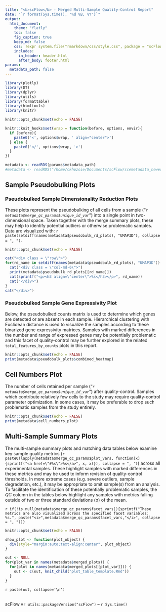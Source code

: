 ```yaml
---
title: "<b>scFlow</b> - Merged Multi-Sample Quality-Control Report"
date: "`r format(Sys.time(), '%d %B, %Y')`"
output:
  html_document:
    theme: "flatly"
    toc: false
    fig_caption: true
    keep_md: false
    css: !expr system.file("rmarkdown/css/style.css", package = "scFlow")
    includes:
      in_header: header.html
      after_body: footer.html
params:
  metadata_path: false
---
```


```r
library(plotly)
library(DT)
library(dplyr)
library(utils)
library(formattable)
library(htmltools)
library(knitr)

knitr::opts_chunk$set(echo = FALSE)

knitr::knit_hooks$set(wrap = function(before, options, envir){
  if (before){
    paste0('<', options$wrap, ' align="center">')
  } else {
    paste0('</', options$wrap, '>')
  }
})
```

```r
metadata <- readRDS(params$metadata_path)
#metadata <- readRDS("/home/ckhozoie/Documents/scFlow/scemetadata_newest.rds")
```

## Sample Pseudobulking Plots
### Pseudobulked Sample Dimensionality Reduction Plots

These plots represent the pseudobulking of all cells from a sample ("_`r metadata$merge_qc_params$unique_id_var`_") into a single point in two-dimensional space.  Taken together with the merge summary plots, these may help to identify potential outliers or otherwise problematic samples.  Data are visualized with: `r paste(setdiff(names(metadata$pseudobulk_rd_plots), "UMAP3D"), collapse = ", ")`.  

```r
knitr::opts_chunk$set(echo = FALSE)

cat("<div class = \"row\">")
for(rd_name in setdiff(names(metadata$pseudobulk_rd_plots), "UMAP3D")) {
  cat("<div class = \"col-md-6\">")
  print(metadata$pseudobulk_rd_plots[[rd_name]])
  cat(sprintf("<p><h3 align=\"center\">%s</h3></p>", rd_name))
  cat("</div>")
}
cat("</div>")
```

### Pseudobulked Sample Gene Expressivity Plot
Below, the pseudobulked counts matrix is used to determine which genes are detected or are absent in each sample.  Hierarchical clustering with Euclidean distance is used to visualize the samples according to these binarized gene expressivity matrices.  Samples with marked differences in the number and range of expressed genes may be potentially problematic and this facet of quality-control may be further explored in the related `total_features_by_counts` plots in this report.

<div class = "basicfig">
```r
knitr::opts_chunk$set(echo = FALSE)
print(metadata$pseudobulk_plots$combined_heatmap)
```
</div>

## Cell Numbers Plot
The number of cells retained per sample ("_`r metadata$merge_qc_params$unique_id_var`_") after quality-control.  Samples which contribute relatively few cells to the study may require quality-control parameter optimization.  In some cases, it may be preferable to drop such problematic samples from the study entirely.

<div class = "basicfig">
```r
knitr::opts_chunk$set(echo = FALSE)
print(metadata$cell_numbers_plot)
```
</div>

## Multi-Sample Summary Plots

The multi-sample summary plots and matching data tables below examine key sample quality metrics (`r paste0(lapply(metadata$merge_qc_params$plot_vars, function(x) {sprintf("<a href=\"#%s\">%s</a>", x, x)}), collapse = ", ")`) across all experimental samples.  These highlight samples with marked differences in these metrics and may be used to inform revision of quality-control thresholds.  In more extreme cases (e.g. severe outliers, sample degradation, etc.), it may be appropriate to omit sample(s) from an analysis.  To facilitate the identification of these potentially problematic samples, the *QC* column in the tables below highlight any samples with metrics falling outside of two or three standard deviations (σ) of the mean.

`r if(!is.null(metadata$merge_qc_params$facet_vars)){sprintf("These metrics are also visualized across the specified facet variables: %s.", paste("<i>",metadata$merge_qc_params$facet_vars,"</i>", collapse = ", "))}`

```r
knitr::opts_chunk$set(echo = FALSE)

show_plot <- function(plot_object) {
  div(style="margin:auto;text-align:center", plot_object)
}

out <- NULL
for(plot_var in names(metadata$merged_plots)) {
  for(plot in names(metadata$merged_plots[[plot_var]])) {
    out <- c(out, knit_child("plot_table_template.Rmd"))
  }
}
```

`r paste(out, collapse='\n')`

<br>scFlow v`r utils::packageVersion("scFlow")` -- `r Sys.time()`
